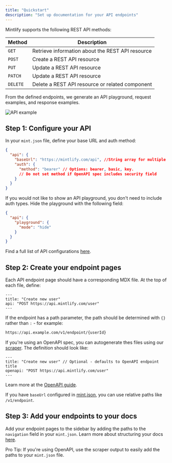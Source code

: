 ```yaml
---
title: "Quickstart"
description: "Set up documentation for your API endpoints"
---
```


Mintlify supports the following REST API methods:

| Method   | Description                                      |
| -------- | ------------------------------------------------ |
| `GET`    | Retrieve information about the REST API resource |
| `POST`   | Create a REST API resource                       |
| `PUT`    | Update a REST API resource                       |
| `PATCH`  | Update a REST API resource                       |
| `DELETE` | Delete a REST API resource or related component  |

From the defined endpoints, we generate an API playground, request examples, and response examples.

![API example](/images/api-example.png)

## Step 1: Configure your API

In your `mint.json` file, define your base URL and auth method:

```json
{
  "api": {
    "baseUrl": "https://mintlify.com/api", //String array for multiple base URLs
    "auth": {
      "method": "bearer" // Options: bearer, basic, key.
      // Do not set method if OpenAPI spec includes security field
    }
  }
}
```

If you would not like to show an API playground, you don't need to include auth types. Hide the playground with the following field:

```json
{
  "api": {
    "playground": {
      "mode": "hide"
    }
  }
}
```

Find a full list of API configurations [here](/settings/global#api-configurations).

## Step 2: Create your endpoint pages

Each API endpoint page should have a corresponding MDX file. At the top of each file, define:

```mdx
---
title: "Create new user"
api: "POST https://api.mintlify.com/user"
---
```

If the endpoint has a path parameter, the path should be determined with `{}` rather than `:` - for example:

```bash
https://api.example.com/v1/endpoint/{userId}
```

If you're using an OpenAPI spec, you can autogenerate thes files using our [scraper](/api-playground/openapi-generation). The definition should look like:

```mdx
---
title: "Create new user" // Optional - defaults to OpenAPI endpoint title
openapi: "POST https://api.mintlify.com/user"
---
```

Learn more at the [OpenAPI guide](/api-playground/openapi).

<Note>

If you have `baseUrl` configured in [mint.json](/settings/global), you can use relative paths like `/v1/endpoint`.

</Note>

## Step 3: Add your endpoints to your docs

Add your endpoint pages to the sidebar by adding the paths to the `navigation` field in your `mint.json`. Learn more about structuring your docs [here](/settings/navigation).

Pro Tip: If you're using OpenAPI, use the scraper output to easily add the paths to your `mint.json` file.
